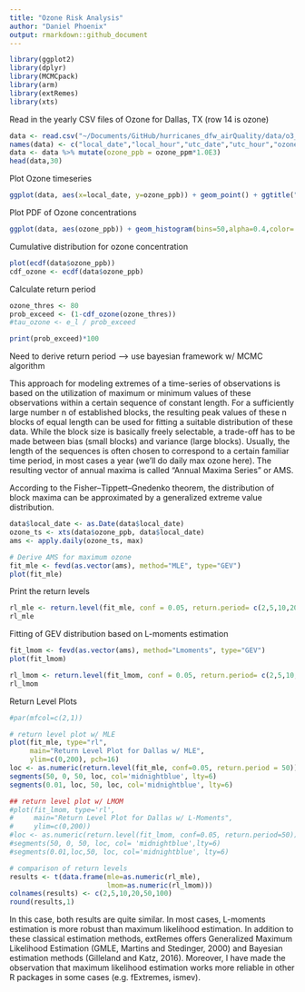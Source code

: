 ```yaml
---
title: "Ozone Risk Analysis"
author: "Daniel Phoenix"
output: rmarkdown::github_document
---
```


```r
library(ggplot2)
library(dplyr)
library(MCMCpack)
library(arm)
library(extRemes)
library(xts)
```


Read in the yearly CSV files of Ozone for Dallas, TX (row 14 is ozone)
```r
data <- read.csv("~/Documents/GitHub/hurricanes_dfw_airQuality/data/o3_data/dallas_2017.csv")[,10:14]
names(data) <- c("local_date","local_hour","utc_date","utc_hour","ozone_ppm")
data <- data %>% mutate(ozone_ppb = ozone_ppm*1.0E3)
head(data,30)
```

Plot Ozone timeseries
```r
ggplot(data, aes(x=local_date, y=ozone_ppb)) + geom_point() + ggtitle("Hourly Ozone Concentration at Dallas, TX for 2017") + theme_bw()
```

Plot PDF of Ozone concentrations
```r
ggplot(data, aes(ozone_ppb)) + geom_histogram(bins=50,alpha=0.4,color='black') + ggtitle("Distribution of Hourly Ozone Concentrations at Dallas, TX for 2017") + theme_bw()
```

Cumulative distribution for ozone concentration
```r
plot(ecdf(data$ozone_ppb))
cdf_ozone <- ecdf(data$ozone_ppb)
```


Calculate return period
```r
ozone_thres <- 80
prob_exceed <- (1-cdf_ozone(ozone_thres))
#tau_ozone <- e_l / prob_exceed

print(prob_exceed)*100
```


Need to derive return period --> use bayesian framework w/ MCMC algorithm

This approach for modeling extremes of a time-series of observations is based on the utilization of maximum or minimum values of these observations within a certain sequence of constant length. For a sufficiently large number n of established blocks, the resulting peak values of these n blocks of equal length can be used for fitting a suitable distribution of these data. While the block size is basically freely selectable, a trade-off has to be made between bias (small blocks) and variance (large blocks). Usually, the length of the sequences is often chosen to correspond to a certain familiar time period, in most cases a year (we'll do daily max ozone here). The resulting vector of annual maxima is called "Annual Maxima Series" or AMS.

According to the Fisher–Tippett–Gnedenko theorem, the distribution of block maxima can be approximated by a generalized extreme value distribution.
```r
data$local_date <- as.Date(data$local_date)
ozone_ts <- xts(data$ozone_ppb, data$local_date)
ams <- apply.daily(ozone_ts, max)

# Derive AMS for maximum ozone
fit_mle <- fevd(as.vector(ams), method="MLE", type="GEV")
plot(fit_mle)
```

Print the return levels
```r
rl_mle <- return.level(fit_mle, conf = 0.05, return.period= c(2,5,10,20,50,100))
rl_mle
```

Fitting of GEV distribution based on L-moments estimation
```r
fit_lmom <- fevd(as.vector(ams), method="Lmoments", type="GEV")
plot(fit_lmom)

rl_lmom <- return.level(fit_lmom, conf = 0.05, return.period= c(2,5,10,20,50,100))
rl_lmom
```
Return Level Plots
```r
#par(mfcol=c(2,1))

# return level plot w/ MLE
plot(fit_mle, type="rl",
     main="Return Level Plot for Dallas w/ MLE",
     ylim=c(0,200), pch=16)
loc <- as.numeric(return.level(fit_mle, conf=0.05, return.period = 50))
segments(50, 0, 50, loc, col='midnightblue', lty=6)
segments(0.01, loc, 50, loc, col='midnightblue', lty=6)

## return level plot w/ LMOM
#plot(fit_lmom, type='rl',
#     main="Return Level Plot for Dallas w/ L-Moments",
#     ylim=c(0,200))
#loc <- as.numeric(return.level(fit_lmom, conf=0.05, return.period=50))
#segments(50, 0, 50, loc, col= 'midnightblue',lty=6)
#segments(0.01,loc,50, loc, col='midnightblue', lty=6)

```

```r
# comparison of return levels
results <- t(data.frame(mle=as.numeric(rl_mle),
                        lmom=as.numeric(rl_lmom)))
colnames(results) <- c(2,5,10,20,50,100)
round(results,1)
```

In this case, both results are quite similar. In most cases, L-moments estimation is more robust than maximum likelihood estimation. In addition to these classical estimation methods, extRemes offers Generalized Maximum Likelihood Estimation (GMLE, Martins and Stedinger, 2000) and Bayesian estimation methods (Gilleland and Katz, 2016). Moreover, I have made the observation that maximum likelihood estimation works more reliable in other R packages in some cases (e.g. fExtremes, ismev).

